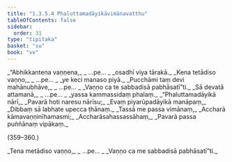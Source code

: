 ```yaml
---
title: "1.3.5.4 Phaluttamadāyikāvimānavatthu"
tableOfContents: false
sidebar:
  order: 31
type: "tipitaka"
basket: "su"
book: "vv"
---
```



<DynamicBreadcrumb />

<Division number="353" book="vv" bookNo="19" page="41">

<Paragraph number="378" type="verses" book="vv">
_“Abhikkantena vaṇṇena,_  
_ …pe… _  
_osadhī viya tārakā._  

</Paragraph>

</Division>
<Division number="354" book="vv" bookNo="19" page="41">

<Paragraph number="379" type="verses" book="vv">
_Kena tetādiso vaṇṇo,_  
_ …pe… _  
_ye keci manaso piyā._  

</Paragraph>

</Division>
<Division number="355" book="vv" bookNo="19" page="41">

<Paragraph number="380" type="verses" book="vv">
_Pucchāmi taṃ devi mahānubhāve,_  
_ …pe… _  
_Vaṇṇo ca te sabbadisā pabhāsatī”ti._  

</Paragraph>

</Division>
<Division number="356" book="vv" bookNo="19" page="41">

<Paragraph number="381" type="verses" book="vv">
_Sā devatā attamanā,_  
_ …pe… _  
_yassa kammassidaṃ phalaṃ._  

</Paragraph>

</Division>
<Division number="357" book="vv" bookNo="19" page="41">

<Paragraph number="382" type="verses" book="vv">
_“Phaluttamadāyikā nārī,_  
_Pavarā hoti naresu nārīsu;_  
_Evaṃ piyarūpadāyikā manāpaṃ,_  
_Dibbaṃ sā labhate upecca ṭhānaṃ._  

</Paragraph>

</Division>
<Division number="358" book="vv" bookNo="19" page="41">

<Paragraph number="383" type="verses" book="vv">
_Tassā me passa vimānaṃ,_  
_Accharā kāmavaṇṇinīhamasmi;_  
_Accharāsahassassāhaṃ,_  
_Pavarā passa puññānaṃ vipākaṃ._  


(359–360.)
</Paragraph>

<Paragraph number="384" type="verses" book="vv">
_Tena metādiso vaṇṇo,_  
_ …pe… _  
_Vaṇṇo ca me sabbadisā pabhāsatī”ti._
</Paragraph>
</Division>